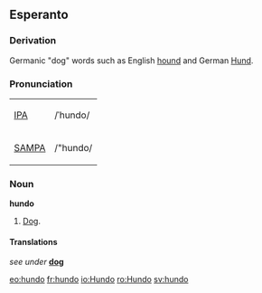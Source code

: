 ==Esperanto==
===Derivation===
Germanic "dog" words such as English [[hound]] and German [[Hund]].

===Pronunciation===
{| border=1 cellpadding=5
| [[w:IPA|IPA]] || /ˈhundo/
|-
| [[w:SAMPA|SAMPA]] || /"hundo/
|}

=== Noun ===
'''hundo'''
# [[Dog]].

====Translations====
''see under'' '''[[dog]]'''

[[eo:hundo]]
[[fr:hundo]]
[[io:Hundo]]
[[ro:Hundo]]
[[sv:hundo]]